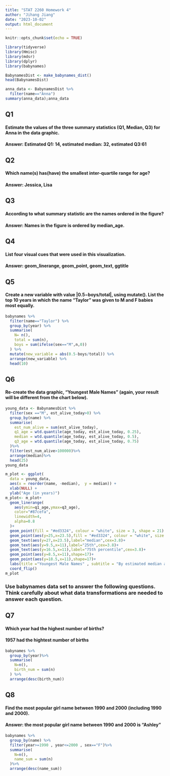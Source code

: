 ```yaml
---
title: "STAT 2260 Homework 4"
author: "Jihang Jiang"
date: "2023-10-02"
output: html_document
---
```


```r
knitr::opts_chunk$set(echo = TRUE)
```

```r
library(tidyverse)
library(Hmisc)
library(mdsr)
library(dplyr)
library(babynames)

```

```r
BabynamesDist <- make_babynames_dist()
head(BabynamesDist)
```

 

```r
anna_data <- BabynamesDist %>%
  filter(name=="Anna") 
summary(anna_data);anna_data
```
## Q1

#### Estimate the values of the three summary statistics (Q1, Median, Q3) for Anna in the data graphic.

#### Answer: Estimated Q1: 14, estimated median: 32, estimated Q3:61 


## Q2

#### Which name(s) has(have) the smallest inter-quartile range for age?

#### Answer: Jessica, Lisa



## Q3

#### According to what summary statistic are the names ordered in the figure?


#### Answer: Names in the figure is ordered by median_age.

## Q4

#### List four visual cues that were used in this visualization.

#### Answer: geom_linerange, geom_point, geom_text, ggtitle

## Q5

#### Create a new variable with value \|0.5−boys/total\|, using mutate(). List the top 10 years in which the name "Taylor" was given to M and F babies most equally.

```r
babynames %>%
  filter(name=="Taylor") %>%
  group_by(year) %>%
  summarise(
    N= n(),
    total = sum(n),
    boys = sum(ifelse(sex=="M",n,0))
  ) %>%
  mutate(new_variable = abs(0.5-boys/total)) %>%
  arrange(new_variable) %>%
  head(10)
```

## Q6

#### Re-create the data graphic, "Youngest Male Names" (again, your result will be different from the chart below).

```r
young_data <- BabynamesDist %>%
  filter(sex =="M", est_alive_today>0) %>%
  group_by(name) %>%
  summarise(
    est_num_alive = sum(est_alive_today),
    q1_age = wtd.quantile(age_today, est_alive_today, 0.25),
    median = wtd.quantile(age_today, est_alive_today, 0.5),
    q3_age = wtd.quantile(age_today, est_alive_today, 0.75)
  )%>%
  filter(est_num_alive>100000)%>%
  arrange(median)%>%
  head(25)
young_data
```


```r
m_plot <- ggplot(
  data = young_data, 
  aes(x = reorder(name, -median),  y = median)) + 
  xlab(NULL) + 
  ylab("Age (in years)")
m_plot<- m_plot+
  geom_linerange(
    aes(ymin=q1_age,ymax=q3_age),
    color="#87cefa",
    linewidth=4,
    alpha=0.8
  )+
  geom_point(fill = "#ed3324", colour = "white", size = 3, shape = 21) +
  geom_point(aes(y=25,x=23.5),fill = "#ed3324", colour = "white", size = 3, shape = 21) +
  geom_text(aes(y=27,x=23.5),label="median",cex=3.8)+
  geom_text(aes(y=9.5,x=11),label="25th",cex=3.8)+
  geom_text(aes(y=16.5,x=11),label="75th percentile",cex=3.8)+
  geom_point(aes(y=8.5,x=11),shape=17)+
  geom_point(aes(y=18.5,x=11),shape=17)+
  labs(title ="Youngest Male Names" , subtitle = "By estimated median age for Americans alive as of Jan.1,2014")+
  coord_flip()
m_plot
```

### Use babynames data set to answer the following questions. Think carefully about what data transformations are needed to answer each question.

## Q7

#### Which year had the highest number of births?

#### 1957 had the hightest number of births

```r
babynames %>%
  group_by(year)%>%
  summarise(
    N=n(),
    birth_num = sum(n)
  ) %>%
  arrange(desc(birth_num))
```

## Q8

#### Find the most popular girl name between 1990 and 2000 (including 1990 and 2000).

#### Answer: the most popular girl name between 1990 and 2000 is "Ashley"

```r
babynames %>%
  group_by(name) %>%
  filter(year>=1990 , year<=2000 , sex=="F")%>%
  summarise(
    N=n(),
    name_sum = sum(n)
  )%>%
  arrange(desc(name_sum))
```